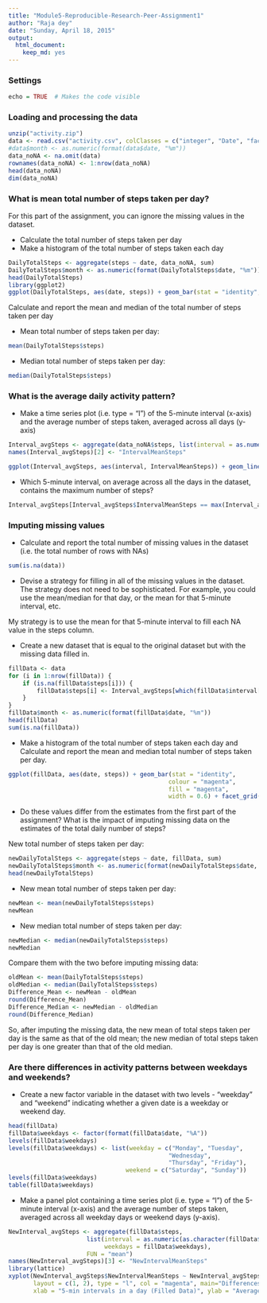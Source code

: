 ```yaml
---
title: "Module5-Reproducible-Research-Peer-Assignment1"
author: "Raja dey"
date: "Sunday, April 18, 2015"
output:
  html_document:
    keep_md: yes
---
```


### Settings
```r
echo = TRUE  # Makes the code visible
```

### Loading and processing the data
```r
unzip("activity.zip")
data <- read.csv("activity.csv", colClasses = c("integer", "Date", "factor"))
#data$month <- as.numeric(format(data$date, "%m"))
data_noNA <- na.omit(data)
rownames(data_noNA) <- 1:nrow(data_noNA)
head(data_noNA)
dim(data_noNA)
```

### What is mean total number of steps taken per day?
For this part of the assignment, you can ignore the missing values in the dataset.

* Calculate the total number of steps taken per day
* Make a histogram of the total number of steps taken each day
```r
DailyTotalSteps <- aggregate(steps ~ date, data_noNA, sum)
DailyTotalSteps$month <- as.numeric(format(DailyTotalSteps$date, "%m"))
head(DailyTotalSteps)
library(ggplot2)
ggplot(DailyTotalSteps, aes(date, steps)) + geom_bar(stat = "identity", colour = "magenta", fill = "magenta", width = 0.6) + facet_grid(. ~ month, scales = "free") + labs(title = "Histogram of Total Number of Steps Taken Each Day", x = "Date", y = "Total number of steps")
```

Calculate and report the mean and median of the total number of steps taken per day 

* Mean total number of steps taken per day:
```r
mean(DailyTotalSteps$steps)
```
* Median total number of steps taken per day:
```r
median(DailyTotalSteps$steps)
```

### What is the average daily activity pattern?
* Make a time series plot (i.e. type = "l") of the 5-minute interval (x-axis) and the average number of steps taken, averaged across all days (y-axis)

```r
Interval_avgSteps <- aggregate(data_noNA$steps, list(interval = as.numeric(as.character(data_noNA$interval))), FUN = "mean")
names(Interval_avgSteps)[2] <- "IntervalMeanSteps"

ggplot(Interval_avgSteps, aes(interval, IntervalMeanSteps)) + geom_line(color = "magenta", size = 0.7) + labs(title = "Time Series Plot of the 5-minute Interval", x = "5-minute intervals in a day", y = "Average number of steps in each 5-min interval")
```

* Which 5-minute interval, on average across all the days in the dataset, contains the maximum number of steps?
```r
Interval_avgSteps[Interval_avgSteps$IntervalMeanSteps == max(Interval_avgSteps$IntervalMeanSteps), ]
```

### Imputing missing values
* Calculate and report the total number of missing values in the dataset (i.e. the total number of rows with NAs)

```r
sum(is.na(data))
```

* Devise a strategy for filling in all of the missing values in the dataset. The strategy does not need to be sophisticated. For example, you could use the mean/median for that day, or the mean for that 5-minute interval, etc.

My strategy is to use the mean for that 5-minute interval to fill each NA value in the steps column.

* Create a new dataset that is equal to the original dataset but with the missing data filled in.

```r
fillData <- data 
for (i in 1:nrow(fillData)) {
    if (is.na(fillData$steps[i])) {
        fillData$steps[i] <- Interval_avgSteps[which(fillData$interval[i] == Interval_avgSteps$interval), ]$IntervalMeanSteps
    }
}
fillData$month <- as.numeric(format(fillData$date, "%m"))
head(fillData)
sum(is.na(fillData))
```

* Make a histogram of the total number of steps taken each day and Calculate and report the mean and median total number of steps taken per day. 

```r
ggplot(fillData, aes(date, steps)) + geom_bar(stat = "identity",
                                             colour = "magenta",
                                             fill = "magenta",
                                             width = 0.6) + facet_grid(. ~ month, scales = "free") + labs(title = "Histogram of Total Number of Steps Taken Each Day (Filled Data)", x = "Date", y = "Total number of steps")
```

* Do these values differ from the estimates from the first part of the assignment? What is the impact of imputing missing data on the estimates of the total daily number of steps?

New total number of steps taken per day:
```r
newDailyTotalSteps <- aggregate(steps ~ date, fillData, sum)
newDailyTotalSteps$month <- as.numeric(format(newDailyTotalSteps$date, "%m"))
head(newDailyTotalSteps)
```

* New mean total number of steps taken per day:
```r
newMean <- mean(newDailyTotalSteps$steps)
newMean
```
* New median total number of steps taken per day:
```r
newMedian <- median(newDailyTotalSteps$steps)
newMedian
```

Compare them with the two before imputing missing data:
```r
oldMean <- mean(DailyTotalSteps$steps)
oldMedian <- median(DailyTotalSteps$steps)
Difference_Mean <- newMean - oldMean
round(Difference_Mean)
Difference_Median <- newMedian - oldMedian
round(Difference_Median)
```
So, after imputing the missing data, the new mean of total steps taken per day is the same as that of the old mean; the new median of total steps taken per day is one greater than that of the old median.

### Are there differences in activity patterns between weekdays and weekends?

* Create a new factor variable in the dataset with two levels - "weekday" and "weekend" indicating whether a given date is a weekday or weekend day.

```r
head(fillData)
fillData$weekdays <- factor(format(fillData$date, "%A"))
levels(fillData$weekdays)
levels(fillData$weekdays) <- list(weekday = c("Monday", "Tuesday",
                                             "Wednesday", 
                                             "Thursday", "Friday"),
                                 weekend = c("Saturday", "Sunday"))
levels(fillData$weekdays)
table(fillData$weekdays)
```

* Make a panel plot containing a time series plot (i.e. type = "l") of the 5-minute interval (x-axis) and the average number of steps taken, averaged across all weekday days or weekend days (y-axis).

```r
NewInterval_avgSteps <- aggregate(fillData$steps, 
                      list(interval = as.numeric(as.character(fillData$interval)), 
                           weekdays = fillData$weekdays),
                      FUN = "mean")
names(NewInterval_avgSteps)[3] <- "NewIntervalMeanSteps"
library(lattice)
xyplot(NewInterval_avgSteps$NewIntervalMeanSteps ~ NewInterval_avgSteps$interval | NewInterval_avgSteps$weekdays, 
       layout = c(1, 2), type = "l", col = "magenta", main="Differences in activity patterns between weekdays and weekends", 
       xlab = "5-min intervals in a day (Filled Data)", ylab = "Average Number of steps")
```

